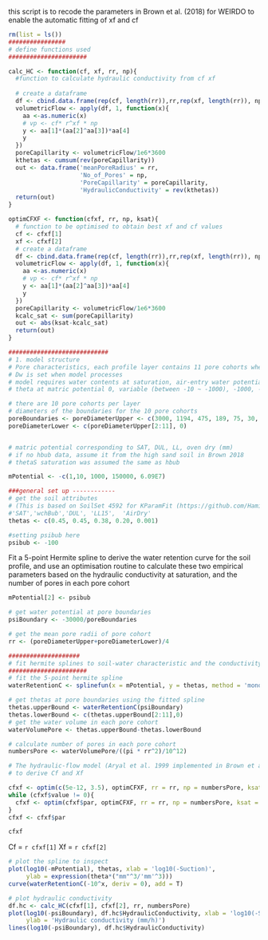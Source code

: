 this script is to recode the parameters in Brown et al. (2018) for WEIRDO to enable the automatic fitting of xf and cf

```{r setup, include=TRUE}
rm(list = ls())
################
# define functions used 
######################

calc_HC <- function(cf, xf, rr, np){
  #function to calculate hydraulic conductivity from cf xf
  
  # create a dataframe 
  df <- cbind.data.frame(rep(cf, length(rr)),rr,rep(xf, length(rr)), np)
  volumetricFlow <- apply(df, 1, function(x){
    aa <-as.numeric(x)
    # vp <- cf* r^xf * np
    y <- aa[1]*(aa[2]^aa[3])*aa[4]
    y
  })
  poreCapillarity <- volumetricFlow/1e6*3600
  kthetas <- cumsum(rev(poreCapillarity))
  out <- data.frame('meanPoreRadius' = rr, 
                    'No_of_Pores' = np,
                    'PoreCapillarity' = poreCapillarity,
                    'HydraulicConductivity' = rev(kthetas))
  return(out)
}

optimCFXF <- function(cfxf, rr, np, ksat){
  # function to be optimised to obtain best xf and cf values
  cf <- cfxf[1]
  xf <- cfxf[2]
  # create a dataframe 
  df <- cbind.data.frame(rep(cf, length(rr)),rr,rep(xf, length(rr)), np)
  volumetricFlow <- apply(df, 1, function(x){
    aa <-as.numeric(x)
    # vp <- cf* r^xf * np
    y <- aa[1]*(aa[2]^aa[3])*aa[4]
    y
  })
  poreCapillarity <- volumetricFlow/1e6*3600
  kcalc_sat <- sum(poreCapillarity)
  out <- abs(ksat-kcalc_sat)
  return(out)
}

############################
# 1. model structure
# Pore characteristics, each profile layer contains 11 pore cohorts where similar sized pores are grouped together, with indices 0-9
# Dw is set when model processes
# model requires water contents at saturation, air-entry water potential head, drained upper limit, lower limit, and air dry
# theta at matric potential 0, variable (between -10 ~ -1000), -1000, -150000, -6.0E7 mm

# there are 10 pore cohorts per layer
# diameters of the boundaries for the 10 pore cohorts
poreBoundaries <- poreDiameterUpper <- c(3000, 1194, 475, 189, 75, 30, 8.6, 2.47, 0.707, 0.202, 0.0005)
poreDiameterLower <- c(poreDiameterUpper[2:11], 0)


# matric potential corresponding to SAT, DUL, LL, oven dry (mm)
# if no hbub data, assume it from the high sand soil in Brown 2018
# thetaS saturation was assumed the same as hbub

mPotential <- -c(1,10, 1000, 150000, 6.09E7)

```

```{r input, include=TRUE}
###general set up ------------
# get the soil attributes 
# (This is based on SoilSet 4592 for KParamFit (https://github.com/HamishBrownPFR/WEIRDO/blob/master/KParamFit.ipynb), no data for theta at AirDry, using 0.001 to ensure positive waterRetentionCurve)
#'SAT','wchBub','DUL', 'LL15',  'AirDry'
thetas <- c(0.45, 0.45, 0.38, 0.20, 0.001)

#setting psibub here
psibub <- -100


```

Fit a 5-point Hermite spline to derive the water retention curve for the soil profile, and use an optimisation routine to calculate these two empirical parameters based on the hydraulic conductivity at saturation, and the number of pores in each pore cohort

```{r opt, include=TRUE}
mPotential[2] <- psibub

# get water potential at pore boundaries
psiBoundary <- -30000/poreBoundaries

# get the mean pore radii of pore cohort
rr <- (poreDiameterUpper+poreDiameterLower)/4

####################
# fit hermite splines to soil-water characteristic and the conductivity curve
######################
# fit the 5-point hermite spline 
waterRetentionC <- splinefun(x = mPotential, y = thetas, method = 'monoH.FC')

# get thetas at pore boundaries using the fitted spline
thetas.upperBound <- waterRetentionC(psiBoundary)
thetas.lowerBound <- c(thetas.upperBound[2:11],0)
# get the water volume in each pore cohort
waterVolumePore <- thetas.upperBound-thetas.lowerBound

# calculate number of pores in each pore cohort
numbersPore <- waterVolumePore/((pi * rr^2)/10^12)

# The hydraulic-flow model (Aryal et al. 1999 implemented in Brown et al. 2018)
# to derive Cf and Xf

cfxf <- optim(c(5e-12, 3.5), optimCFXF, rr = rr, np = numbersPore, ksat = 0.2359)
while (cfxf$value != 0){
  cfxf <- optim(cfxf$par, optimCFXF, rr = rr, np = numbersPore, ksat = 0.2359)
}
cfxf <- cfxf$par

cfxf
```

Cf = `r cfxf[1]` Xf = `r cfxf[2]`

```{r spline, echo=TRUE}
# plot the spline to inspect
plot(log10(-mPotential), thetas, xlab = 'log10(-Suction)', 
     ylab = expression(theta*("mm"^3/'mm'^3)))
curve(waterRetentionC(-10^x, deriv = 0), add = T)
```

```{r k, echo=TRUE}

# plot hydraulic conductivity
df.hc <- calc_HC(cfxf[1], cfxf[2], rr, numbersPore)
plot(log10(-psiBoundary), df.hc$HydraulicConductivity, xlab = 'log10(-Suction)', 
     ylab = 'Hydraulic conductivity (mm/h)')
lines(log10(-psiBoundary), df.hc$HydraulicConductivity)

```
